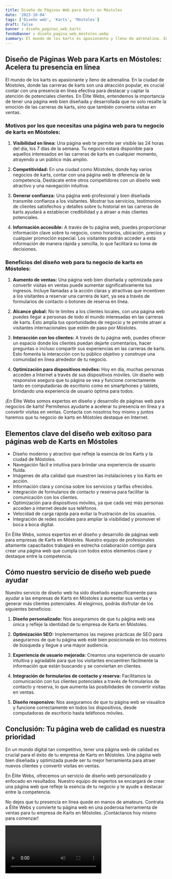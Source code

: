 ```yaml
---
title: Diseño de Páginas Web para Karts en Móstoles
date: '2023-10-04'
tags: ['Diseño web', 'Karts', 'Móstoles']
draft: false
banner : diseño_paginas_web_karts
fondoBanner : diseño_pagina_web_móstoles.webp
summary: El mundo de los karts es apasionante y lleno de adrenalina. En la ciudad de Móstoles, donde las carreras de karts son una atracción popular, es crucial contar con una presencia en línea efectiva para destacar y captar la atención de potenciales clientes. En Élite Webs, entendemos la importancia de tener una página web bien diseñada y desarrollada que no solo resalte la emoción de las carreras de karts, sino que también convierta visitas en ventas.
---
```


## Diseño de Páginas Web para Karts en Móstoles: Acelera tu presencia en línea

El mundo de los karts es apasionante y lleno de adrenalina. En la ciudad de Móstoles, donde las carreras de karts son una atracción popular, es crucial contar con una presencia en línea efectiva para destacar y captar la atención de potenciales clientes. En Élite Webs, entendemos la importancia de tener una página web bien diseñada y desarrollada que no solo resalte la emoción de las carreras de karts, sino que también convierta visitas en ventas.

### Motivos por los que necesitas una página web para tu negocio de karts en Móstoles:

1. **Visibilidad en línea:** Una página web te permite ser visible las 24 horas del día, los 7 días de la semana. Tu negocio estará disponible para aquellos interesados en las carreras de karts en cualquier momento, atrayendo a un público más amplio.

2. **Competitividad:** En una ciudad como Móstoles, donde hay varios negocios de karts, contar con una página web te diferencia de la competencia. Destácate entre otros competidores con un diseño web atractivo y una navegación intuitiva.

3. **Generar confianza:** Una página web profesional y bien diseñada transmite confianza a los visitantes. Mostrar tus servicios, testimonios de clientes satisfechos y detalles sobre tu historial en las carreras de karts ayudará a establecer credibilidad y a atraer a más clientes potenciales.

4. **Información accesible:** A través de tu página web, puedes proporcionar información clave sobre tu negocio, como horarios, ubicación, precios y cualquier promoción especial. Los visitantes podrán acceder a esta información de manera rápida y sencilla, lo que facilitará su toma de decisiones.

### Beneficios del diseño web para tu negocio de karts en Móstoles:

1. **Aumento de ventas:** Una página web bien diseñada y optimizada para convertir visitas en ventas puede aumentar significativamente tus ingresos. Incluye llamadas a la acción claras y atractivas que incentiven a los visitantes a reservar una carrera de kart, ya sea a través de formularios de contacto o botones de reserva en línea.

2. **Alcance global:** No te limites a los clientes locales, con una página web puedes llegar a personas de todo el mundo interesadas en las carreras de karts. Esto amplía tus oportunidades de negocio y te permite atraer a visitantes internacionales que estén de paso por Móstoles.

3. **Interacción con los clientes:** A través de tu página web, puedes ofrecer un espacio donde los clientes puedan dejarte comentarios, hacer preguntas o incluso compartir sus experiencias en las carreras de karts. Esto fomenta la interacción con tu público objetivo y construye una comunidad en línea alrededor de tu negocio.

4. **Optimización para dispositivos móviles:** Hoy en día, muchas personas acceden a Internet a través de sus dispositivos móviles. Un diseño web responsive asegura que tu página se vea y funcione correctamente tanto en computadoras de escritorio como en smartphones y tablets, brindando una experiencia de usuario óptima para todos.

¡En Élite Webs somos expertos en diseño y desarrollo de páginas web para negocios de karts! Permítenos ayudarte a acelerar tu presencia en línea y a convertir visitas en ventas. Contacta con nosotros hoy mismo y juntos haremos que tu negocio de karts en Móstoles destaque en Internet.

<GifSeo />

<Cta />

## Elementos clave del diseño web exitoso para páginas web de Karts en Móstoles

- Diseño moderno y atractivo que refleje la esencia de los Karts y la ciudad de Móstoles.
- Navegación fácil e intuitiva para brindar una experiencia de usuario fluida.
- Imágenes de alta calidad que muestren las instalaciones y los Karts en acción.
- Información clara y concisa sobre los servicios y tarifas ofrecidos.
- Integración de formularios de contacto y reserva para facilitar la comunicación con los clientes.
- Optimización para dispositivos móviles, ya que cada vez más personas acceden a internet desde sus teléfonos.
- Velocidad de carga rápida para evitar la frustración de los usuarios.
- Integración de redes sociales para ampliar la visibilidad y promover el boca a boca digital.

En Élite Webs, somos expertos en el diseño y desarrollo de páginas web para empresas de Karts en Móstoles. Nuestro equipo de profesionales altamente capacitados trabajará en estrecha colaboración contigo para crear una página web que cumpla con todos estos elementos clave y destaque entre la competencia.

## Cómo nuestro servicio de diseño web puede ayudar

Nuestro servicio de diseño web ha sido diseñado específicamente para ayudar a las empresas de Karts en Móstoles a aumentar sus ventas y generar más clientes potenciales. Al elegirnos, podrás disfrutar de los siguientes beneficios:

1. **Diseño personalizado:** Nos aseguramos de que tu página web sea única y refleje la identidad de tu empresa de Karts en Móstoles.

2. **Optimización SEO:** Implementamos las mejores prácticas de SEO para asegurarnos de que tu página web esté bien posicionada en los motores de búsqueda y llegue a una mayor audiencia.

3. **Experiencia de usuario mejorada:** Creamos una experiencia de usuario intuitiva y agradable para que los visitantes encuentren fácilmente la información que están buscando y se conviertan en clientes.

4. **Integración de formularios de contacto y reserva:** Facilitamos la comunicación con tus clientes potenciales a través de formularios de contacto y reserva, lo que aumenta las posibilidades de convertir visitas en ventas.

5. **Diseño responsivo:** Nos aseguramos de que tu página web se visualice y funcione correctamente en todos los dispositivos, desde computadoras de escritorio hasta teléfonos móviles.

## Conclusión: Tu página web de calidad es nuestra prioridad

En un mundo digital tan competitivo, tener una página web de calidad es crucial para el éxito de tu empresa de Karts en Móstoles. Una página web bien diseñada y optimizada puede ser tu mejor herramienta para atraer nuevos clientes y convertir visitas en ventas.

En Élite Webs, ofrecemos un servicio de diseño web personalizado y enfocado en resultados. Nuestro equipo de expertos se encargará de crear una página web que refleje la esencia de tu negocio y te ayude a destacar entre la competencia.

No dejes que tu presencia en línea quede en manos de amateurs. Contrata a Élite Webs y convierte tu página web en una poderosa herramienta de ventas para tu empresa de Karts en Móstoles. ¡Contáctanos hoy mismo para comenzar!

<Video />

<CtaBot job='Karts' city='Móstoles'/>

<Gmaps query='Móstoles+españa+maps' />